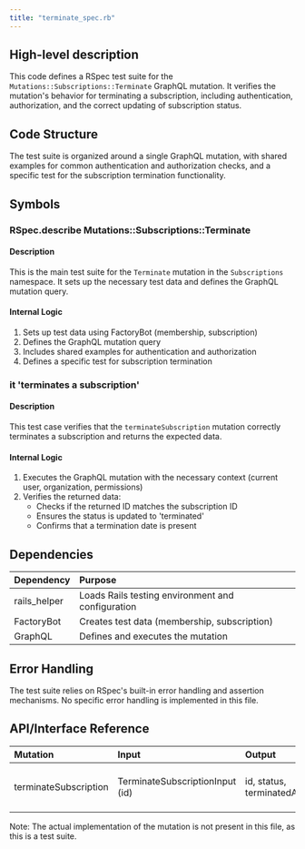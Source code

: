 ```yaml
---
title: "terminate_spec.rb"
---
```


## High-level description
This code defines a RSpec test suite for the `Mutations::Subscriptions::Terminate` GraphQL mutation. It verifies the mutation's behavior for terminating a subscription, including authentication, authorization, and the correct updating of subscription status.

## Code Structure
The test suite is organized around a single GraphQL mutation, with shared examples for common authentication and authorization checks, and a specific test for the subscription termination functionality.

## Symbols

### RSpec.describe Mutations::Subscriptions::Terminate
#### Description
This is the main test suite for the `Terminate` mutation in the `Subscriptions` namespace. It sets up the necessary test data and defines the GraphQL mutation query.

#### Internal Logic
1. Sets up test data using FactoryBot (membership, subscription)
2. Defines the GraphQL mutation query
3. Includes shared examples for authentication and authorization
4. Defines a specific test for subscription termination

### it 'terminates a subscription'
#### Description
This test case verifies that the `terminateSubscription` mutation correctly terminates a subscription and returns the expected data.

#### Internal Logic
1. Executes the GraphQL mutation with the necessary context (current user, organization, permissions)
2. Verifies the returned data:
   - Checks if the returned ID matches the subscription ID
   - Ensures the status is updated to 'terminated'
   - Confirms that a termination date is present

## Dependencies
| Dependency | Purpose |
|:-----------|:--------|
| rails_helper | Loads Rails testing environment and configuration |
| FactoryBot | Creates test data (membership, subscription) |
| GraphQL | Defines and executes the mutation |

## Error Handling
The test suite relies on RSpec's built-in error handling and assertion mechanisms. No specific error handling is implemented in this file.

## API/Interface Reference
| Mutation | Input | Output | Description |
|:---------|:------|:-------|:------------|
| terminateSubscription | TerminateSubscriptionInput (id) | id, status, terminatedAt | Terminates the specified subscription |

Note: The actual implementation of the mutation is not present in this file, as this is a test suite.